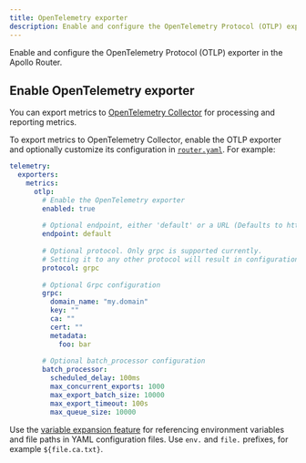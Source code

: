 ```yaml
---
title: OpenTelemetry exporter
description: Enable and configure the OpenTelemetry Protocol (OTLP) exporter in the Apollo Router
---
```


Enable and configure the OpenTelemetry Protocol (OTLP) exporter in the Apollo Router.

## Enable OpenTelemetry exporter

You can export metrics to [OpenTelemetry Collector](https://opentelemetry.io/docs/collector/) for processing and reporting metrics.

To export metrics to OpenTelemetry Collector, enable the OTLP exporter and optionally customize its configuration in [`router.yaml`](./configuration/overview#yaml-config-file). For example: 

```yaml title="router.yaml"
telemetry:
  exporters:
    metrics:
      otlp:
        # Enable the OpenTelemetry exporter
        enabled: true
  
        # Optional endpoint, either 'default' or a URL (Defaults to http://127.0.0.1:4317 for gRPC and http://127.0.0.1:4318 for HTTP)
        endpoint: default
  
        # Optional protocol. Only grpc is supported currently.
        # Setting it to any other protocol will result in configuration failure.
        protocol: grpc
  
        # Optional Grpc configuration
        grpc:
          domain_name: "my.domain"
          key: ""
          ca: ""
          cert: ""
          metadata:
            foo: bar
  
        # Optional batch_processor configuration
        batch_processor:
          scheduled_delay: 100ms
          max_concurrent_exports: 1000
          max_export_batch_size: 10000
          max_export_timeout: 100s
          max_queue_size: 10000
```

<Tip>

Use the [variable expansion feature](./overview#variable-expansion) for referencing environment variables and file paths in YAML configuration files. Use `env.` and `file.` prefixes, for example `${file.ca.txt}`.

</Tip>
